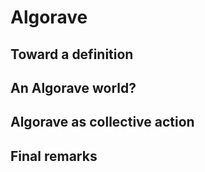 # Algorave

## Toward a definition

## An Algorave world?

## Algorave as collective action

## Final remarks

